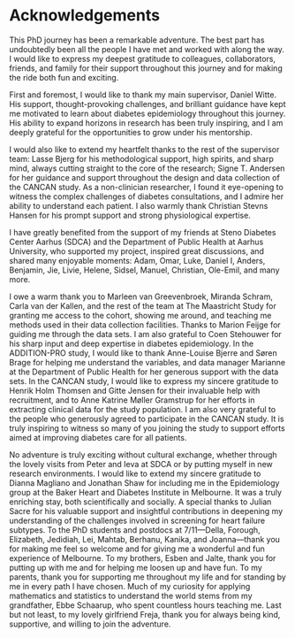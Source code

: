 # Acknowledgements {.unnumbered}

This PhD journey has been a remarkable adventure. The best part has undoubtedly been all the people I have met and worked with along the way. I would like to express my deepest gratitude to colleagues, collaborators, friends, and family for their support throughout this journey and for making the ride both fun and exciting.

First and foremost, I would like to thank my main supervisor, Daniel Witte. His support, thought-provoking challenges, and brilliant guidance have kept me motivated to learn about diabetes epidemiology throughout this journey. His ability to expand horizons in research has been truly inspiring, and I am deeply grateful for the opportunities to grow under his mentorship.

I would also like to extend my heartfelt thanks to the rest of the supervisor team: Lasse Bjerg for his methodological support, high spirits, and sharp mind, always cutting straight to the core of the research; Signe T. Andersen for her guidance and support throughout the design and data collection of the CANCAN study. As a non-clinician researcher, I found it eye-opening to witness the complex challenges of diabetes consultations, and I admire her ability to understand each patient. I also warmly thank Christian Stevns Hansen for his prompt support and strong physiological expertise.

I have greatly benefited from the support of my friends at Steno Diabetes Center Aarhus (SDCA) and the Department of Public Health at Aarhus University, who supported my project, inspired great discussions, and shared many enjoyable moments: Adam, Omar, Luke, Daniel I, Anders, Benjamin, Jie, Livie, Helene, Sidsel, Manuel, Christian, Ole-Emil, and many more.

I owe a warm thank you to Marleen van Greevenbroek, Miranda Schram, Carla van der Kallen, and the rest of the team at The Maastricht Study for granting me access to the cohort, showing me around, and teaching me methods used in their data collection facilities. Thanks to Marion Feijge for guiding me through the data sets. I am also grateful to Coen Stehouwer for his sharp input and deep expertise in diabetes epidemiology. In the ADDITION-PRO study, I would like to thank Anne-Louise Bjerre and Søren Brage for helping me understand the variables, and data manager Marianne at the Department of Public Health for her generous support with the data sets. In the CANCAN study, I would like to express my sincere gratitude to Henrik Holm Thomsen and Gitte Jensen for their invaluable help with recruitment, and to Anne Katrine Møller Gramstrup for her efforts in extracting clinical data for the study population. I am also very grateful to the people who generously agreed to participate in the CANCAN study. It is truly inspiring to witness so many of you joining the study to support efforts aimed at improving diabetes care for all patients.

No adventure is truly exciting without cultural exchange, whether through the lovely visits from Peter and Ieva at SDCA or by putting myself in new research environments. I would like to extend my sincere gratitude to Dianna Magliano and Jonathan Shaw for including me in the Epidemiology group at the Baker Heart and Diabetes Institute in Melbourne. It was a truly enriching stay, both scientifically and socially. A special thanks to Julian Sacre for his valuable support and insightful contributions in deepening my understanding of the challenges involved in screening for heart failure subtypes. To the PhD students and postdocs at 7/11—Della, Forough, Elizabeth, Jedidiah, Lei, Mahtab, Berhanu, Kanika, and Joanna—thank you for making me feel so welcome and for giving me a wonderful and fun experience of Melbourne.
To my brothers, Esben and Jalte, thank you for putting up with me and for helping me loosen up and have fun. To my parents, thank you for supporting me throughout my life and for standing by me in every path I have chosen. Much of my curiosity for applying mathematics and statistics to understand the world stems from my grandfather, Ebbe Schaarup, who spent countless hours teaching me. Last but not least, to my lovely girlfriend Freja, thank you for always being kind, supportive, and willing to join the adventure.
